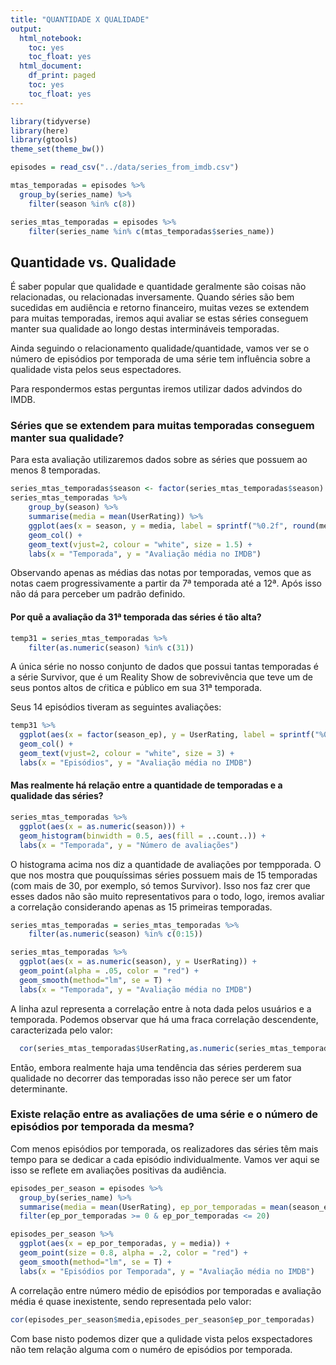 ```yaml
---
title: "QUANTIDADE X QUALIDADE"
output:  
  html_notebook:
    toc: yes
    toc_float: yes
  html_document:
    df_print: paged
    toc: yes
    toc_float: yes
---
```


```r
library(tidyverse)
library(here)
library(gtools)
theme_set(theme_bw())
```

```r
episodes = read_csv("../data/series_from_imdb.csv")
```
```r
mtas_temporadas = episodes %>%
  group_by(series_name) %>%
    filter(season %in% c(8))
```

```r
series_mtas_temporadas = episodes %>%
    filter(series_name %in% c(mtas_temporadas$series_name))
```

## Quantidade vs. Qualidade

É saber popular que qualidade e quantidade geralmente são coisas não relacionadas, ou relacionadas inversamente. Quando séries são bem sucedidas em audiência e retorno financeiro, muitas vezes se extendem para muitas temporadas, iremos aqui avaliar se estas séries conseguem manter sua qualidade ao longo destas intermináveis temporadas.

Ainda seguindo o relacionamento qualidade/quantidade, vamos ver se o número de episódios por temporada de uma série tem influência sobre a qualidade vista pelos seus espectadores.

Para respondermos estas perguntas iremos utilizar dados advindos do IMDB.



### Séries que se extendem para muitas temporadas conseguem manter sua qualidade?

Para esta avaliação utilizaremos dados sobre as séries que possuem ao menos 8 temporadas. 

```r
series_mtas_temporadas$season <- factor(series_mtas_temporadas$season)
series_mtas_temporadas %>%
    group_by(season) %>% 
    summarise(media = mean(UserRating)) %>% 
    ggplot(aes(x = season, y = media, label = sprintf("%0.2f", round(media, digits = 2)))) + 
    geom_col() +
    geom_text(vjust=2, colour = "white", size = 1.5) +
    labs(x = "Temporada", y = "Avaliação média no IMDB")
```

Observando apenas as médias das notas por temporadas, vemos que as notas caem progressivamente a partir da 7ª temporada até a 12ª. Após isso não dá para perceber um padrão definido.

#### Por quê a avaliação da 31ª temporada das séries é tão alta?
```r
temp31 = series_mtas_temporadas %>%
    filter(as.numeric(season) %in% c(31))
```
A única série no nosso conjunto de dados que possui tantas temporadas é a série Survivor, que é um Reality Show de sobrevivência que teve um de seus pontos altos de cŕitica e público em sua 31ª temporada.

Seus 14 episódios tiveram as seguintes avaliações:

```r
temp31 %>%
  ggplot(aes(x = factor(season_ep), y = UserRating, label = sprintf("%0.2f", round(UserRating, digits = 2)))) + 
  geom_col() +
  geom_text(vjust=2, colour = "white", size = 3) +
  labs(x = "Episódios", y = "Avaliação média no IMDB")
```




#### Mas realmente há relação entre a quantidade de temporadas e a qualidade das séries?
```r
series_mtas_temporadas %>%
  ggplot(aes(x = as.numeric(season))) +
  geom_histogram(binwidth = 0.5, aes(fill = ..count..)) +
  labs(x = "Temporada", y = "Número de avaliações")
```

O histograma acima nos diz a quantidade de avaliações por tempporada. O que nos mostra que pouquíssimas séries possuem mais de 15 temporadas (com mais de 30, por exemplo, só temos Survivor). Isso nos faz crer que esses dados não são muito representativos para o todo, logo, iremos avaliar a correlação considerando apenas as 15 primeiras temporadas.

```r
series_mtas_temporadas = series_mtas_temporadas %>%
    filter(as.numeric(season) %in% c(0:15))
```

```r
series_mtas_temporadas %>%
  ggplot(aes(x = as.numeric(season), y = UserRating)) + 
  geom_point(alpha = .05, color = "red") +
  geom_smooth(method="lm", se = T) +
  labs(x = "Temporada", y = "Avaliação média no IMDB")
```

A linha azul representa a correlação entre à nota dada pelos usuários e a temporada. Podemos observar que há uma fraca correlação descendente, caracterizada pelo valor:

```r
  cor(series_mtas_temporadas$UserRating,as.numeric(series_mtas_temporadas$season))
```

Então, embora realmente haja uma tendência das séries perderem sua qualidade no decorrer das temporadas isso não perece ser um fator determinante.




### Existe relação entre as avaliações de uma série e o número de episódios por temporada da mesma?

Com menos episódios por temporada, os realizadores das séries têm mais tempo para se dedicar a cada episódio individualmente. Vamos ver aqui se isso se reflete em avaliações positivas da audiência.

```r
episodes_per_season = episodes %>%
  group_by(series_name) %>% 
  summarise(media = mean(UserRating), ep_por_temporadas = mean(season_ep)) %>% 
  filter(ep_por_temporadas >= 0 & ep_por_temporadas <= 20)
```


```r
episodes_per_season %>%
  ggplot(aes(x = ep_por_temporadas, y = media)) + 
  geom_point(size = 0.8, alpha = .2, color = "red") +
  geom_smooth(method="lm", se = T) +
  labs(x = "Episódios por Temporada", y = "Avaliação média no IMDB")
```
A correlação entre número médio de episódios por temporadas e avaliação média é quase inexistente, sendo representada pelo valor:

```r
cor(episodes_per_season$media,episodes_per_season$ep_por_temporadas)
```
Com base nisto podemos dizer que a qulidade vista pelos exspectadores não tem relação alguma com o numéro de episódios por temporada.


```r

```

